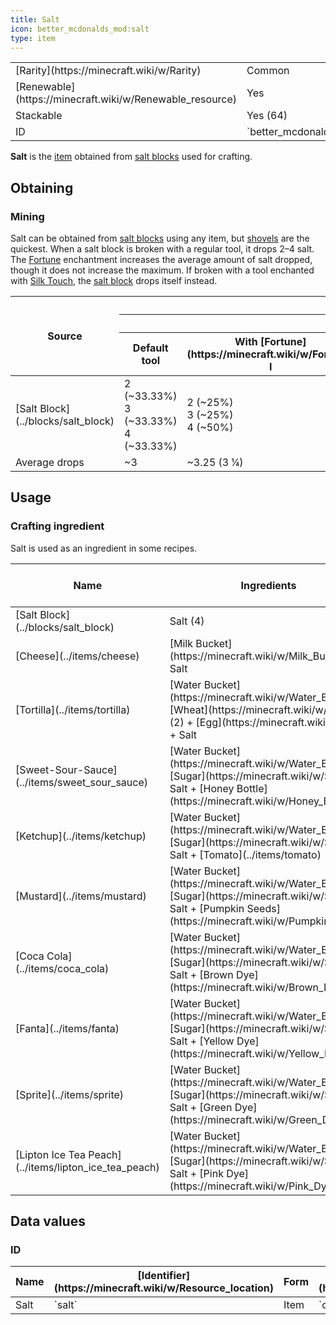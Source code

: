 ```yaml
---
title: Salt
icon: better_mcdonalds_mod:salt
type: item
---
```


<table>
    <tbody>
        <tr>
            <td>[Rarity](https://minecraft.wiki/w/Rarity)</td>
            <td>Common</td>
        </tr>
        <tr>
            <td>[Renewable](https://minecraft.wiki/w/Renewable_resource)</td>
            <td>Yes</td>
        </tr>
        <tr>
            <td>Stackable</td>
            <td>Yes (64)</td>
        </tr>
        <tr>
            <td>ID</td>
            <td>`better_mcdonalds_mod:salt`</td>
        </tr>
    </tbody>
</table>

**Salt** is the [item](https://minecraft.wiki/w/Item) obtained from [salt blocks](../blocks/salt_block) used for crafting.

## Obtaining

### Mining

Salt can be obtained from [salt blocks](../blocks/salt_block) using any item, but [shovels](https://minecraft.wiki/w/Shovel) are the quickest. When a salt block is broken with a regular tool, it drops 2–4 salt. The [Fortune](https://minecraft.wiki/w/Fortune) enchantment increases the average amount of salt dropped, though it does not increase the maximum. If broken with a tool enchanted with [Silk Touch](https://minecraft.wiki/w/Silk_Touch), the [salt block](../blocks/salt_block) drops itself instead.

<table>
    <thead>
        <tr>
            <th rowspan="3">Source</th>
            <th colspan="4">Drops</th>
        </tr>
        <tr>
            <th colspan="4"><Asset width={16} height={16} location="better_mcdonalds_mod:salt"/> Salt</th>
        </tr>
        <tr>
            <th>Default tool</th>
            <th>With [Fortune](https://minecraft.wiki/w/Fortune) I</th>
            <th>With [Fortune](https://minecraft.wiki/w/Fortune) II</th>
            <th>With [Fortune](https://minecraft.wiki/w/Fortune) III</th>
        </tr>
    </thead>
    <tbody>
        <tr>
            <td><Asset width={16} height={16} location="better_mcdonalds_mod:salt_block"/> [Salt Block](../blocks/salt_block)</td>
            <td>2 <Asset width={16} height={16} location="better_mcdonalds_mod:salt"/> (~33.33%)<br/>3 <Asset width={16} height={16} location="better_mcdonalds_mod:salt"/> (~33.33%)<br/>4 <Asset width={16} height={16} location="better_mcdonalds_mod:salt"/> (~33.33%)</td>
            <td>2 <Asset width={16} height={16} location="better_mcdonalds_mod:salt"/> (~25%)<br/>3 <Asset width={16} height={16} location="better_mcdonalds_mod:salt"/> (~25%)<br/>4 <Asset width={16} height={16} location="better_mcdonalds_mod:salt"/> (~50%)</td>
            <td>2 <Asset width={16} height={16} location="better_mcdonalds_mod:salt"/> (~20%)<br/>3 <Asset width={16} height={16} location="better_mcdonalds_mod:salt"/> (~20%)<br/>4 <Asset width={16} height={16} location="better_mcdonalds_mod:salt"/> (~60%)</td>
            <td>2 <Asset width={16} height={16} location="better_mcdonalds_mod:salt"/> (~16.67%)<br/>3 <Asset width={16} height={16} location="better_mcdonalds_mod:salt"/> (~16.67%)<br/>4 <Asset width={16} height={16} location="better_mcdonalds_mod:salt"/> (~66.68%)</td>
        </tr>
        <tr>
            <td>Average drops</td>
            <td>~3 <Asset width={16} height={16} location="better_mcdonalds_mod:salt"/></td>
            <td>~3.25 (3 1⁄4) <Asset width={16} height={16} location="better_mcdonalds_mod:salt"/></td>
            <td>~3.4 (3 2⁄5) <Asset width={16} height={16} location="better_mcdonalds_mod:salt"/></td>
            <td>~3.5 (3 1⁄2) <Asset width={16} height={16} location="better_mcdonalds_mod:salt"/></td>
        </tr>
    </tbody>
</table>

## Usage

### Crafting ingredient

Salt is used as an ingredient in some recipes.

<table>
    <thead>
        <tr>
            <th>Name</th>
            <th>Ingredients</th>
            <th>[Crafting](https://minecraft.wiki/w/Crafting) recipe</th>
        </tr>
    </thead>
    <tbody>
        <tr>
            <td>[Salt Block](../blocks/salt_block)</td>
            <td>Salt (4)</td>
            <td><CraftingRecipe slots={['better_mcdonalds_mod:salt', 'better_mcdonalds_mod:salt', '', 'better_mcdonalds_mod:salt', 'better_mcdonalds_mod:salt', '', '', '', '']} result="better_mcdonalds_mod:salt_block"/></td>
        </tr>
        <tr>
            <td>[Cheese](../items/cheese)</td>
            <td>[Milk Bucket](https://minecraft.wiki/w/Milk_Bucket) + Salt</td>
            <td><CraftingRecipe slots={['milk_bucket', 'better_mcdonalds_mod:salt', '', '', '', '', '', '', '']} result="better_mcdonalds_mod:cheese" count={2}/></td>
        </tr>
        <tr>
            <td>[Tortilla](../items/tortilla)</td>
            <td>[Water Bucket](https://minecraft.wiki/w/Water_Bucket) + [Wheat](https://minecraft.wiki/w/Wheat) (2) + [Egg](https://minecraft.wiki/w/Egg) + Salt</td>
            <td><CraftingRecipe slots={['water_bucket', 'wheat', 'wheat', 'egg', 'better_mcdonalds_mod:salt', '', '', '', '']} result="better_mcdonalds_mod:tortilla" count={2}/></td>
        </tr>
        <tr>
            <td>[Sweet-Sour-Sauce](../items/sweet_sour_sauce)</td>
            <td>[Water Bucket](https://minecraft.wiki/w/Water_Bucket) + [Sugar](https://minecraft.wiki/w/Sugar) + Salt + [Honey Bottle](https://minecraft.wiki/w/Honey_Bottle)</td>
            <td><CraftingRecipe slots={['water_bucket', 'sugar', 'better_mcdonalds_mod:salt', 'honey_bottle', '', '', '', '', '']} result="better_mcdonalds_mod:sweet_sour_sauce" count={2}/></td>
        </tr>
        <tr>
            <td>[Ketchup](../items/ketchup)</td>
            <td>[Water Bucket](https://minecraft.wiki/w/Water_Bucket) + [Sugar](https://minecraft.wiki/w/Sugar) + Salt + [Tomato](../items/tomato)</td>
            <td><CraftingRecipe slots={['water_bucket', 'sugar', 'better_mcdonalds_mod:salt', 'better_mcdonalds_mod:tomato', '', '', '', '', '']} result="better_mcdonalds_mod:ketchup" count={2}/></td>
        </tr>
        <tr>
            <td>[Mustard](../items/mustard)</td>
            <td>[Water Bucket](https://minecraft.wiki/w/Water_Bucket) + [Sugar](https://minecraft.wiki/w/Sugar) + Salt + [Pumpkin Seeds](https://minecraft.wiki/w/Pumpkin_Seeds)</td>
            <td><CraftingRecipe slots={['water_bucket', 'sugar', 'better_mcdonalds_mod:salt', 'pumpkin_seeds', '', '', '', '', '']} result="better_mcdonalds_mod:mustard" count={2}/></td>
        </tr>
        <tr>
            <td>[Coca Cola](../items/coca_cola)</td>
            <td>[Water Bucket](https://minecraft.wiki/w/Water_Bucket) + [Sugar](https://minecraft.wiki/w/Sugar) + Salt + [Brown Dye](https://minecraft.wiki/w/Brown_Dye)</td>
            <td><CraftingRecipe slots={['water_bucket', 'sugar', 'better_mcdonalds_mod:salt', 'brown_dye', '', '', '', '', '']} result="better_mcdonalds_mod:coca_cola"/></td>
        </tr>
        <tr>
            <td>[Fanta](../items/fanta)</td>
            <td>[Water Bucket](https://minecraft.wiki/w/Water_Bucket) + [Sugar](https://minecraft.wiki/w/Sugar) + Salt + [Yellow Dye](https://minecraft.wiki/w/Yellow_Dye)</td>
            <td><CraftingRecipe slots={['water_bucket', 'sugar', 'better_mcdonalds_mod:salt', 'yellow_dye', '', '', '', '', '']} result="better_mcdonalds_mod:fanta"/></td>
        </tr>
        <tr>
            <td>[Sprite](../items/sprite)</td>
            <td>[Water Bucket](https://minecraft.wiki/w/Water_Bucket) + [Sugar](https://minecraft.wiki/w/Sugar) + Salt + [Green Dye](https://minecraft.wiki/w/Green_Dye)</td>
            <td><CraftingRecipe slots={['water_bucket', 'sugar', 'better_mcdonalds_mod:salt', 'green_dye', '', '', '', '', '']} result="better_mcdonalds_mod:sprite"/></td>
        </tr>
        <tr>
            <td>[Lipton Ice Tea Peach](../items/lipton_ice_tea_peach)</td>
            <td>[Water Bucket](https://minecraft.wiki/w/Water_Bucket) + [Sugar](https://minecraft.wiki/w/Sugar) + Salt + [Pink Dye](https://minecraft.wiki/w/Pink_Dye)</td>
            <td><CraftingRecipe slots={['water_bucket', 'sugar', 'better_mcdonalds_mod:salt', 'pink_dye', '', '', '', '', '']} result="better_mcdonalds_mod:lipton_ice_tea_peach"/></td>
        </tr>
    </tbody>
</table>

## Data values

### ID

<table>
    <thead>
        <tr>
            <th>Name</th>
            <th>[Identifier](https://minecraft.wiki/w/Resource_location)</th>
            <th>Form</th>
            <th>[Item tags](https://minecraft.wiki/w/Tag)</th>
            <th>Translation key</th>
        </tr>
    </thead>
    <tbody>
        <tr>
            <td>Salt</td>
            <td>`salt`</td>
            <td>Item</td>
            <td>`c:dusts/salt`</td>
            <td>`item.better_mcdonalds_mod.salt`</td>
        </tr>
    </tbody>
</table>